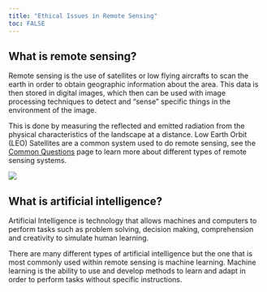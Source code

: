 ```yaml
---
title: "Ethical Issues in Remote Sensing"
toc: FALSE
---
```


## What is remote sensing?

Remote sensing is the use of satellites or low flying aircrafts to scan the earth in order to obtain geographic information about the area. This data is then stored in digital images, which then can be used with image processing techniques to detect and “sense” specific things in the environment of the image.

This is done by measuring the reflected and emitted radiation from the physical characteristics of the landscape at a distance. Low Earth Orbit (LEO) Satellites are a common system used to do remote sensing, see the [Common Questions](about.qmd) page to learn more about different types of remote sensing systems.

[![](images/remotesensing.png)](https://crisp.nus.edu.sg/~research/tutorial/optical.htm)

## What is artificial intelligence?

Artificial Intelligence is technology that allows machines and computers to perform tasks such as problem solving, decision making, comprehension and creativity to simulate human learning.

There are many different types of artificial intelligence but the one that is most commonly used within remote sensing is machine learning. Machine learning is the ability to use and develop methods to learn and adapt in order to perform tasks without specific instructions.
